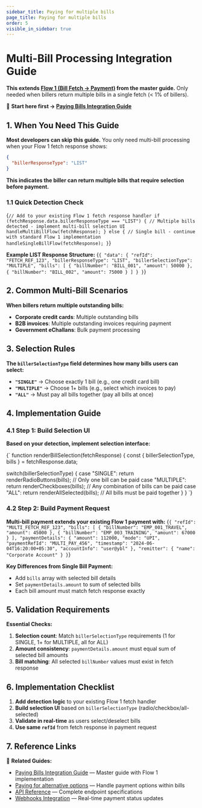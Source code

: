 ```yaml
---
sidebar_title: Paying for multiple bills
page_title: Paying for multiple bills
order: 5
visible_in_sidebar: true
---
```


# Multi-Bill Processing Integration Guide

**This extends <a href="/api-integration/paying-bills/quickstart#3-flow-1-bill-fetch--payment" target="_blank">Flow 1 (Bill Fetch → Payment)</a> from the master guide.** Only needed when billers return multiple bills in a single fetch (< 1% of billers).

📖 **Start here first → <a href="/payments/billpay/api-integration/paying-bills/quickstart" target="_blank">Paying Bills Integration Guide</a>**

## 1. When You Need This Guide

**Most developers can skip this guide.** You only need multi-bill processing when your Flow 1 fetch response shows:

```json
{
  "billerResponseType": "LIST"
}
```

**This indicates the biller can return multiple bills that require selection before payment.**

### 1.1 Quick Detection Check

<CodeBlockWithCopy language="javascript">{`
// Add to your existing Flow 1 fetch response handler
if (fetchResponse.data.billerResponseType === "LIST") {
  // Multiple bills detected - implement multi-bill selection UI
  handleMultiBillFlow(fetchResponse);
} else {
  // Single bill - continue with standard Flow 1 implementation
  handleSingleBillFlow(fetchResponse);
}
`}</CodeBlockWithCopy>

**Example LIST Response Structure:**
<CodeBlockWithCopy language="json">{`
{
  "data": {
    "refId": "FETCH_REF_123",
    "billerResponseType": "LIST",
    "billerSelectionType": "MULTIPLE",
    "bills": [
      { "billNumber": "BILL_001", "amount": 50000 },
      { "billNumber": "BILL_002", "amount": 75000 }
    ]
  }
}
`}</CodeBlockWithCopy>

## 2. Common Multi-Bill Scenarios

**When billers return multiple outstanding bills:**
- **Corporate credit cards**: Multiple outstanding bills
- **B2B invoices**: Multiple outstanding invoices requiring payment
- **Government eChallans**: Bulk payment processing

## 3. Selection Rules

**The `billerSelectionType` field determines how many bills users can select:**

- **`"SINGLE"`** → Choose exactly 1 bill (e.g., one credit card bill)
- **`"MULTIPLE"`** → Choose 1+ bills (e.g., select which invoices to pay)
- **`"ALL"`** → Must pay all bills together (pay all bills at once)

## 4. Implementation Guide

### 4.1 Step 1: Build Selection UI

**Based on your detection, implement selection interface:**

<CodeBlockWithCopy language="javascript">{`
function renderBillSelection(fetchResponse) {
  const { billerSelectionType, bills } = fetchResponse.data;
  
  switch(billerSelectionType) {
    case "SINGLE":
      return renderRadioButtons(bills);  // Only one bill can be paid
    case "MULTIPLE": 
      return renderCheckboxes(bills);    // Any combination of bills can be paid
    case "ALL":
      return renderAllSelected(bills);   // All bills must be paid together
  }
}
`}</CodeBlockWithCopy>

### 4.2 Step 2: Build Payment Request

**Multi-bill payment extends your existing Flow 1 payment with:**
<CodeBlockWithCopy language="json">{`
{
  "refId": "MULTI_FETCH_REF_123",
  "bills": [
    { "billNumber": "EMP_001_TRAVEL", "amount": 45000 },
    { "billNumber": "EMP_003_TRAINING", "amount": 67000 }
  ],
  "paymentDetails": {
    "amount": 112000,
    "mode": "UPI",
    "paymentRefId": "MULTI_PAY_456",
    "timestamp": "2024-06-04T16:20:00+05:30",
    "accountInfo": "user@ybl"
  },
  "remitter": { "name": "Corporate Account" }
}
`}</CodeBlockWithCopy>

**Key Differences from Single Bill Payment:**
- Add `bills` array with selected bill details  
- Set `paymentDetails.amount` to sum of selected bills
- Each bill amount must match fetch response exactly

## 5. Validation Requirements

**Essential Checks:**
1. **Selection count**: Match `billerSelectionType` requirements (1 for SINGLE, 1+ for MULTIPLE, all for ALL)
2. **Amount consistency**: `paymentDetails.amount` must equal sum of selected bill amounts  
3. **Bill matching**: All selected `billNumber` values must exist in fetch response

## 6. Implementation Checklist

1. **Add detection logic** to your existing Flow 1 fetch handler
2. **Build selection UI** based on `billerSelectionType` (radio/checkbox/all-selected)
3. **Validate in real-time** as users select/deselect bills
4. **Use same `refId`** from fetch response in payment request

## 7. Reference Links

📖 **Related Guides:**
- <a href="/payments/billpay/api-integration/paying-bills/quickstart" target="_blank">Paying Bills Integration Guide</a> — Master guide with Flow 1 implementation
- <a href="/payments/billpay/api-integration/paying-bills/bill-payment-options" target="_blank">Paying for alternative options</a> — Handle payment options within bills
- <a href="/payments/billpay/api-integration/api-reference" target="_blank">API Reference</a> — Complete endpoint specifications
- <a href="/payments/billpay/api-integration/webhooks" target="_blank">Webhooks Integration</a> — Real-time payment status updates

<WasPageHelpful />
